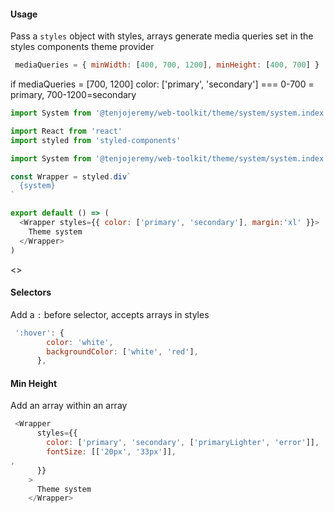 
<Meta title='Theme|System' />

#### Usage

Pass a `styles` object with styles, arrays generate media queries set in the styles components theme provider

```js
 mediaQueries = { minWidth: [400, 700, 1200], minHeight: [400, 700] }
```
if mediaQueries = [700, 1200]  color: ['primary', 'secondary'] === 0-700 = primary, 700-1200=secondary

```js
import System from '@tenjojeremy/web-toolkit/theme/system/system.index'
 ```

```js
import React from 'react'
import styled from 'styled-components'

import System from '@tenjojeremy/web-toolkit/theme/system/system.index'

const Wrapper = styled.div`
  {system}
`

export default () => (
  <Wrapper styles={{ color: ['primary', 'secondary'], margin:'xl' }}>
    Theme system
  </Wrapper>
)

 ```

<Preview>
<Story name='example'>
   <>
    <Example />
  </>
</Story>
</Preview>


#### Selectors

Add a `:` before selector, accepts arrays in styles 

```js 
 ':hover': {
        color: 'white',
        backgroundColor: ['white', 'red'],
      },

``` 
#### Min Height 

Add an array within an array

```js 
 <Wrapper
      styles={{
        color: ['primary', 'secondary', ['primaryLighter', 'error']],
        fontSize: [['20px', '33px']],
,
      }}
    >
      Theme system
    </Wrapper>
``` 